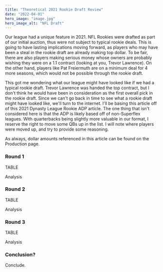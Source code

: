 ```yaml
---
title: "Theoretical 2021 Rookie Draft Review"
date: "2022-04-01"
hero_image: "image.jpg"
hero_image_alt: "NFL Draft"
---
```


Our league had a unique feature in 2021. NFL Rookies were drafted as part of our initial auction, thus were not subject to typical rookie deals.
This is going to have lasting implications moving forward, as players who may have been a steal in the rookie draft are already making top dollar.
To be fair, there are also players making serious money whose owners are probably wishing they were on a 1.1 contract (looking at you, Trevor Lawrence).
On the other hand, players like Pat Freiermuth are on a minimum deal for 4 more seasons, which would not be possible through the rookie draft.

This got me wondering what our league might have looked like if we had a typical rookie draft. Trevor Lawrence was handed the top contract, but I don't think he would have been in consideration as the first overall pick in the rookie draft.
Since we can't go back in time to see what a rookie draft might have looked like, we'll turn to the internet.
I'll be basing this article off of this <Link to="https://fantasyfootballcalculator.com/adp/rookie/12-team/all/2021" target="_blank">2021 Dynasty League Rookie ADP</Link> article.
The one thing that isn't considered here is that the ADP is likely based off of non-Superflex leagues. With quarterbacks being slightly more valuable in our format, I reserve the right to move some QBs up in the list.
I will note where players were moved up, and try to provide some reasoning.

As always, dollar amounts referenced in this article can be found on the <Link to="/production">Production</Link> page.

### Round 1

TABLE

Analysis

### Round 2

TABLE

Analysis

### Round 3

TABLE

Analysis

### Conclusion?
Conclude.